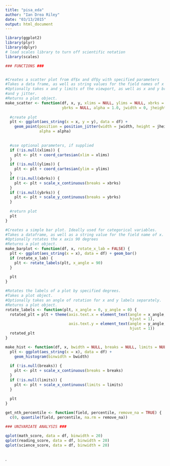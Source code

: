 ```yaml
---
title: "pisa_eda"
author: "Ian Drea Riley"
date: "03/13/2015"
output: html_document
---
```


```r
library(ggplot2)
library(plyr)
library(dplyr)
# load scales library to turn off scientific notation
library(scales)
```

```r
### FUNCTIONS ###


#Creates a scatter plot from df$x and df$y with specified parameters
#Takes a data frame, as well as string values for the field names of x and y.
#Optionally takes x and y limits of the viewport, as well as x and y breaks, x
#and y jitter.
#Returns a plot object.
make_scatter <- function(df, x, y, xlims = NULL, ylims = NULL, xbrks = NULL,
                         ybrks = NULL, alpha = 1.0, jwidth = 0, jheight = 0) { 
  
  #create plot
  plt <- ggplot(aes_string(x = x, y = y), data = df) +
    geom_point(position = position_jitter(width = jwidth, height = jheight),
               alpha = alpha)
    
  
  #use optional parameters, if supplied
  if (!is.null(xlims)) {
    plt <- plt + coord_cartesian(xlim = xlims)
  }
  if (!is.null(ylims)) {
    plt <- plt + coord_cartesian(ylim = ylims)
  }
  if (!is.null(xbrks)) {
    plt <- plt + scale_x_continuous(breaks = xbrks)
  }
  if (!is.null(ybrks)) {
    plt <- plt + scale_y_continuous(breaks = ybrks)
  }
  
  #return plot
  plt
}

#Creates a simple bar plot. Ideally used for categorical variables.
#Takes a dataframe, as well as a string value for the field name of x.
#Optionally rotates the x axis 90 degrees
#Returns a plot object.
make_barplot <- function(df, x, rotate_x_lab = FALSE) {
  plt <- ggplot(aes_string(x = x), data = df) + geom_bar()
  if (rotate_x_lab) {
    plt <- rotate_labels(plt, x_angle = 90)
  }
  
  plt
}

#Rotates the labels of a plot by specified degrees.
#Takes a plot object.
#Optionally takes an angle of rotation for x and y labels separately.
#Returns a plot object.
rotate_labels <- function(plt, x_angle = 0, y_angle = 0) {
  rotated_plt = plt + theme(axis.text.x = element_text(angle = x_angle,
                                                       hjust = 1),
                            axis.text.y = element_text(angle = y_angle,
                                                       hjust = 1))
  rotated_plt
}

make_hist <- function(df, x, bwidth = NULL, breaks = NULL, limits = NULL) {
  plt <- ggplot(aes_string(x = x), data = df) +
    geom_histogram(binwidth = bwidth)
  
  if (!is.null(breaks)) {
    plt <- plt + scale_x_continuous(breaks = breaks)
  }
  if (!is.null(limits)) {
    plt <- plt + scale_x_continuous(limits = limits)
  }
  
  plt
}

get_nth_percentile <- function(field, percentile, remove_na = TRUE) {
  c(0, quantile(field, percentile, na.rm = remove_na))
```

```r
### UNIVARIATE ANALYSIS ###

qplot(math_score, data = df, binwidth = 20)
qplot(reading_score, data = df, binwidth = 20)
qplot(science_score, data = df, binwidth = 20)
```

```r

```
.
